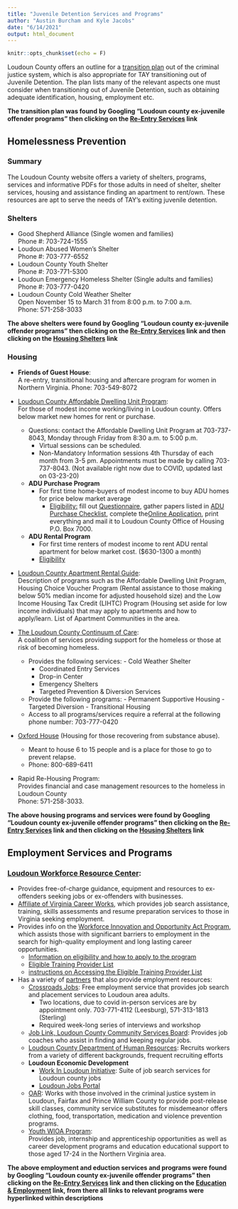 ```yaml
---
title: "Juvenile Detention Services and Programs"
author: "Austin Burcham and Kyle Jacobs"
date: "6/14/2021"
output: html_document
---
```


```r
knitr::opts_chunk$set(echo = F)
```

Loudoun County offers an outline for a [transition plan](https://www.loudoun.gov/DocumentCenter/View/128520/Transition-Plan-2017?bidId=) out of the criminal justice system, which is also appropriate for TAY transitioning out of Juvenile Detention. The plan lists many of the relevant aspects one must consider when transitioning out of Juvenile Detention, such as obtaining adequate identification, housing, employment etc.  

**The transition plan was found by Googling "Loudoun county ex-juvenile offender programs" then clicking on the [Re-Entry Services](https://www.loudoun.gov/4929/Re-Entry-Services) link**

## Homelessness Prevention
### Summary 
The Loudoun County website offers a variety of shelters, programs, services and informative PDFs for those adults in need of shelter,
shelter services, housing and assistance 
finding an apartment to rent/own. 
These resources are apt to serve the needs of TAY's exiting juvenile detention. 

### Shelters
* Good Shepherd Alliance (Single women and families)      
Phone #: 703-724-1555
* Loudoun Abused Women’s Shelter  
Phone #: 703-777-6552
* Loudoun County Youth Shelter   
Phone #: 703-771-5300
* Loudoun Emergency Homeless Shelter (Single adults and families)   
Phone #:    703-777-0420
* Loudoun County Cold Weather Shelter   
Open November 15 to March 31 from 8:00 p.m. to 7:00 a.m.   
Phone: 571-258-3033
  
**The above shelters were found by Googling "Loudoun county ex-juvenile offender programs" then clicking on the [Re-Entry Services](https://www.loudoun.gov/4929/Re-Entry-Services) link and then clicking on the [Housing Shelters](https://www.loudoun.gov/4011) link**     

### Housing
* **Friends of Guest House**:   
A re-entry, transitional housing and aftercare program for women in Northern Virginia. Phone: 703-549-8072

* [Loudoun County Affordable Dwelling Unit Program](https://www.loudoun.gov/adu):   
For those of modest income working/living in Loudoun county. Offers below market new homes for rent or purchase. 
  + Questions: contact the Affordable Dwelling Unit Program at 703-737-8043, Monday through Friday from 8:30 a.m. to 5:00 p.m.
    + Virtual sessions can be scheduled. 
    + Non-Mandatory Information sessions 4th Thursday of        each month from 3-5 pm. 
      Appointments must be made by calling  703-737-8043.         (Not available right now due to COVID, updated    last        on 03-23-20)		
  + **ADU Purchase Program**
    + For first time home-buyers of modest income to buy ADU homes for price below market average 
      + [Eligibility: ](https://www.loudoun.gov/1824)
        fill out [Questionnaire](https://www.loudoun.gov/DocumentCenter/View/99585), gather papers listed in           [ADU Purchase Checklist ](https://www.loudoun.gov/DocumentCenter/View/128153), complete the[Online Application](https://www.loudoun.gov/DocumentCenter/View/128153), print everything and mail it to Loudoun County Office of Housing
P.O. Box 7000. 
  + **ADU Rental Program** 
    + For first time renters of modest income to rent ADU rental apartment for below market cost. ($630-1300 a month)	    
    + [Eligibility](https://www.loudoun.gov/2676)

* [Loudoun County Apartment Rental Guide](https://www.loudoun.gov/DocumentCenter/View/108343):   
Description of programs such as the Affordable Dwelling Unit Program, Housing Choice Voucher Program (Rental assistance to those making below 50% median income for adjusted household size) and the Low Income Housing Tax Credit (LIHTC) Program (Housing set aside for low income individuals) that may apply to apartments and how to apply/learn. List of Apartment Communities in the area. 
* [The Loudoun County Continuum of Care](https://www.loudoun.gov/CoC):   
A coalition of services providing support for the homeless or those at risk of becoming homeless. 
  + Provides the following services: 
		  - Cold Weather Shelter 
      - Coordinated Entry Services
      - Drop-in Center
      - Emergency Shelters 
      - Targeted Prevention & Diversion Services
  + Provide the following programs:
    	- Permanent Supportive Housing 
    	- Targeted Diversion
    	- Transitional Housing
  - Access to all programs/services require a referral at the following phone number:
		703-777-0420 
* [Oxford House](https://oxfordhouse.org/userfiles/file/index.php) (Housing for those recovering from substance abuse). 
	+ Meant to house 6 to 15 people and is a place for those to go to prevent relapse. 
	+ Phone: 800-689-6411
* Rapid Re-Housing Program:   
Provides financial and case management resources to the homeless in Loudoun County   
Phone: 571-258-3033.

**The above housing programs and services were found by Googling "Loudoun county ex-juvenile offender programs" then clicking on the [Re-Entry Services](https://www.loudoun.gov/4929/Re-Entry-Services) link and then clicking on the [Housing Shelters](https://www.loudoun.gov/4011) link** 

## Employment Services and Programs 
### [Loudoun Workforce Resource Center](https://www.loudoun.gov/wrc): 

- Provides free-of-charge guidance, equipment and resources to ex-offenders seeking jobs or ex-offenders with businesses. 
- [Affiliate of Virginia Career Works](https://www.loudoun.gov/DocumentCenter/View/163642/Get-the-Skills-VCW-Flyer-2019), which provides job search assistance, training, skills assessments and resume preparation services to those in Virginia seeking employment. 
- Provides info on the  [Workforce Innovation and Opportunity Act Program](https://www.loudoun.gov/2377), which assists those with significant barriers to employment in the search for high-quality employment and long lasting career opportunities. 
	- [Information on eligibility and how to apply to the program](https://www.loudoun.gov/DocumentCenter/View/159827/Assistance-Distance---WIOA-Adult_DW) 
	- [Eligible Training Provider List](https://www.vawc.virginia.gov/vosnet/Default.aspx)
	- [instructions on Accessing the Eligible Training Provider List](https://www.loudoun.gov/DocumentCenter/View/164596/Accessing-the-State-WIOA-Eligible-Training-Provider-List)
- Has a variety of [partners](https://www.loudoun.gov/3006) that also provide employment resources:
	- [Crossroads Jobs](http://www.crossroadsjobs.org/): Free employment service that provides job search and placement services to Loudoun area adults. 
		- Two locations, due to covid in-person services are by appointment only. 
			703-771-4112 (Leesburg), 571-313-1813 (Sterling)
		- Required week-long series of interviews and workshop
	- [Job Link, Loudoun County Community Services Board](https://www.loudoun.gov/1386/Employment-Services): Provides job coaches who assist in finding and keeping regular jobs. 
	- [Loudoun County Department of Human Resources](https://www.loudoun.gov/hr): Recruits workers from a variety of different backgrounds, frequent recruiting efforts 
	- **Loudoun Economic Development**
	  - [Work In Loudoun Initiative](https://biz.loudoun.gov/work-in-loudoun/): Suite of job search services for Loudoun county jobs
	  - [Loudoun Jobs Portal](https://biz.loudoun.gov/loudounjobs/)


	 - [OAR](https://www.oarnova.org/services/loudoun-county): Works with those involved in the criminal justice system in Loudoun, Fairfax and Prince William County to provide post-release skill classes, community service substitutes for misdemeanor offers clothing, food, transportation, medication and violence prevention programs. 
	 - [Youth WIOA Program](https://vcwnorthern.com/young-adults/):   
	 Provides job, internship and apprenticeship opportunities as well as career development programs and education educational support to those aged 17-24 in the Northern Virginia area. 
	  

**The above employment and eduction services and programs were found by Googling "Loudoun county ex-juvenile offender programs" then clicking on the [Re-Entry Services](https://www.loudoun.gov/4929/Re-Entry-Services) link and then clicking on the [Education & Employment](https://www.loudoun.gov/4016/Employment-Education) link, from there all links to relevant programs were hyperlinked within descriptions **
